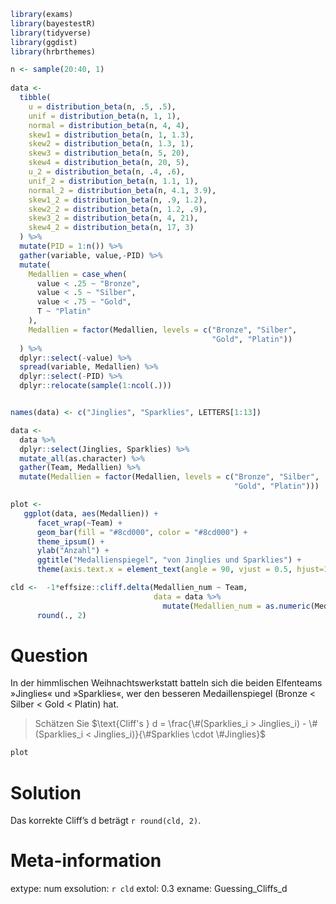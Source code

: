 ```r
library(exams)
library(bayestestR)
library(tidyverse)
library(ggdist)
library(hrbrthemes)

n <- sample(20:40, 1)
      
data <-
  tibble(
    u = distribution_beta(n, .5, .5),
    unif = distribution_beta(n, 1, 1),
    normal = distribution_beta(n, 4, 4),
    skew1 = distribution_beta(n, 1, 1.3),
    skew2 = distribution_beta(n, 1.3, 1),
    skew3 = distribution_beta(n, 5, 20),
    skew4 = distribution_beta(n, 20, 5),
    u_2 = distribution_beta(n, .4, .6),
    unif_2 = distribution_beta(n, 1.1, 1),
    normal_2 = distribution_beta(n, 4.1, 3.9),
    skew1_2 = distribution_beta(n, .9, 1.2),
    skew2_2 = distribution_beta(n, 1.2, .9),
    skew3_2 = distribution_beta(n, 4, 21),
    skew4_2 = distribution_beta(n, 17, 3)
  ) %>%
  mutate(PID = 1:n()) %>%
  gather(variable, value,-PID) %>%
  mutate(
    Medallien = case_when(
      value < .25 ~ "Bronze",
      value < .5 ~ "Silber",
      value < .75 ~ "Gold",
      T ~ "Platin"
    ),
    Medallien = factor(Medallien, levels = c("Bronze", "Silber",
                                             "Gold", "Platin"))
  ) %>%
  dplyr::select(-value) %>%
  spread(variable, Medallien) %>%
  dplyr::select(-PID) %>%
  dplyr::relocate(sample(1:ncol(.)))


names(data) <- c("Jinglies", "Sparklies", LETTERS[1:13])

data <-
  data %>%
  dplyr::select(Jinglies, Sparklies) %>%
  mutate_all(as.character) %>%
  gather(Team, Medallien) %>%
  mutate(Medallien = factor(Medallien, levels = c("Bronze", "Silber",
                                                  "Gold", "Platin")))

plot <- 
   ggplot(data, aes(Medallien)) + 
      facet_wrap(~Team) +
      geom_bar(fill = "#8cd000", color = "#8cd000") +
      theme_ipsum() +
      ylab("Anzahl") +
      ggtitle("Medallienspiegel", "von Jinglies und Sparklies") +
      theme(axis.text.x = element_text(angle = 90, vjust = 0.5, hjust=1))

cld <-  -1*effsize::cliff.delta(Medallien_num ~ Team, 
                                data = data %>% 
                                  mutate(Medallien_num = as.numeric(Medallien)))$estimate %>% 
      round(., 2)
```

Question
========
In der himmlischen Weihnachtswerkstatt batteln sich die beiden Elfenteams »Jinglies« und »Sparklies«, wer den besseren Medaillenspiegel (Bronze < Silber < Gold < Platin) hat. 

>  Schätzen Sie  $\text{Cliff's } d = \frac{\#(Sparklies_i > Jinglies_i) - \#(Sparklies_i < Jinglies_i)}{\#Sparklies \cdot \#Jinglies}$

```r
plot
```



Solution
========
Das korrekte Cliff's d beträgt `r round(cld, 2)`.


Meta-information
================
extype: num
exsolution: `r cld`
extol: 0.3
exname: Guessing_Cliffs_d
